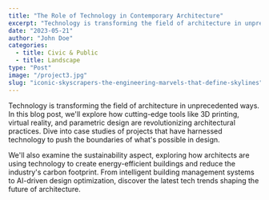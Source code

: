 ```yaml
---
title: "The Role of Technology in Contemporary Architecture"
excerpt: "Technology is transforming the field of architecture in unprecedented ways. In this blog post, we'll explore how cutting-edge tools like 3D printing, virtual reality, and parametric design "
date: "2023-05-21"
author: "John Doe"
categories:
  - title: Civic & Public
  - title: Landscape
type: "Post"
image: "/project3.jpg"
slug: "iconic-skyscrapers-the-engineering-marvels-that-define-skylines"
---
```


Technology is transforming the field of architecture in unprecedented ways. In this blog post, we'll explore how cutting-edge tools like 3D printing, virtual reality, and parametric design are revolutionizing architectural practices. Dive into case studies of projects that have harnessed technology to push the boundaries of what's possible in design.
<br/>

We'll also examine the sustainability aspect, exploring how architects are using technology to create energy-efficient buildings and reduce the industry's carbon footprint. From intelligent building management systems to AI-driven design optimization, discover the latest tech trends shaping the future of architecture.
